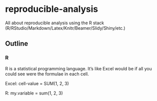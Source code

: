 reproducible-analysis
=====================

All about reproducible analysis using the R stack (R/RStudio/Markdown/Latex/Knitr/Beamer/Slidy/Shiny/etc.)

Outline
-------

### R
R is a statistical programming language.  It's like Excel would be if all you could see were the formulae in each cell.

Excel: cell-value = SUM(1, 2, 3)
  
R: my.variable = sum(1, 2, 3)